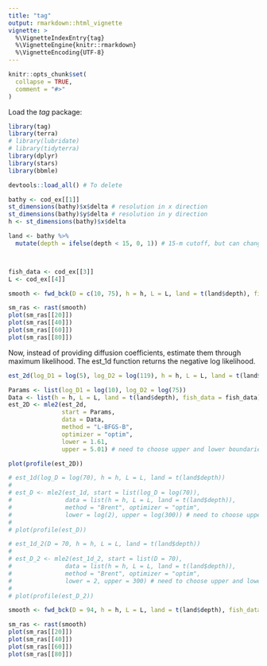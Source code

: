 ```yaml
---
title: "tag"
output: rmarkdown::html_vignette
vignette: >
  %\VignetteIndexEntry{tag}
  %\VignetteEngine{knitr::rmarkdown}
  %\VignetteEncoding{UTF-8}
---
```


```r
knitr::opts_chunk$set(
  collapse = TRUE,
  comment = "#>"
)
```

Load the *tag* package:
```r
library(tag)
library(terra)
# library(lubridate)
# library(tidyterra)
library(dplyr)
library(stars)
library(bbmle)
```

```r
devtools::load_all() # To delete

bathy <- cod_ex[[1]]
st_dimensions(bathy)$x$delta # resolution in x direction
st_dimensions(bathy)$y$delta # resolution in y direction
h <- st_dimensions(bathy)$x$delta

land <- bathy %>%
  mutate(depth = ifelse(depth < 15, 0, 1)) # 15-m cutoff, but can change as needed



fish_data <- cod_ex[[3]]
L <- cod_ex[[4]]
```

```r
smooth <- fwd_bck(D = c(10, 75), h = h, L = L, land = t(land$depth), fish_data = fish_data)

sm_ras <- rast(smooth)
plot(sm_ras[[20]])
plot(sm_ras[[40]])
plot(sm_ras[[60]])
plot(sm_ras[[80]])
```

Now, instead of providing diffusion coefficients, estimate them through maximum likelihood. The est_1d function returns the negative log likelihood.

``` r
est_2d(log_D1 = log(5), log_D2 = log(119), h = h, L = L, land = t(land$depth), fish_data = fish_data)

Params <- list(log_D1 = log(10), log_D2 = log(75))
Data <- list(h = h, L = L, land = t(land$depth), fish_data = fish_data)
est_2D <- mle2(est_2d, 
               start = Params, 
               data = Data, 
               method = "L-BFGS-B", 
               optimizer = "optim",
               lower = 1.61,
               upper = 5.01) # need to choose upper and lower boundaries

plot(profile(est_2D))
```

``` r
# est_1d(log_D = log(70), h = h, L = L, land = t(land$depth))
# 
# est_D <- mle2(est_1d, start = list(log_D = log(70)),
#               data = list(h = h, L = L, land = t(land$depth)),
#               method = "Brent", optimizer = "optim",
#               lower = log(2), upper = log(300)) # need to choose upper and lower boundaries
# 
# plot(profile(est_D))

```
``` r
# est_1d_2(D = 70, h = h, L = L, land = t(land$depth))
# 
# est_D_2 <- mle2(est_1d_2, start = list(D = 70),
#               data = list(h = h, L = L, land = t(land$depth)),
#               method = "Brent", optimizer = "optim",
#               lower = 2, upper = 300) # need to choose upper and lower boundaries
# 
# plot(profile(est_D_2))

```

```r
smooth <- fwd_bck(D = 94, h = h, L = L, land = t(land$depth), fish_data = fish_data)

sm_ras <- rast(smooth)
plot(sm_ras[[20]])
plot(sm_ras[[40]])
plot(sm_ras[[60]])
plot(sm_ras[[80]])
```
